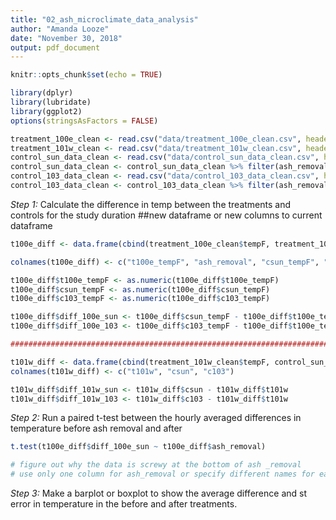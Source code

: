 ```yaml
---
title: "02_ash_microclimate_data_analysis"
author: "Amanda Looze"
date: "November 30, 2018"
output: pdf_document
---
```


```r
knitr::opts_chunk$set(echo = TRUE)
```

```r
library(dplyr)
library(lubridate)
library(ggplot2)
options(stringsAsFactors = FALSE)

treatment_100e_clean <- read.csv("data/treatment_100e_clean.csv", header = T)
treatment_101w_clean <- read.csv("data/treatment_101w_clean.csv", header = T)
control_sun_data_clean <- read.csv("data/control_sun_data_clean.csv", header = T)
control_sun_data_clean <- control_sun_data_clean %>% filter(ash_removal != "during_removal")
control_103_data_clean <- read.csv("data/control_103_data_clean.csv", header = T)
control_103_data_clean <- control_103_data_clean %>% filter(ash_removal != "during_removal")
```
*Step 1:* Calculate the difference in temp between the treatments and controls for the study duration 
##new dataframe or new columns to current dataframe
```r
t100e_diff <- data.frame(cbind(treatment_100e_clean$tempF, treatment_100e_clean$ash_removal, control_sun_data_clean$tempF, control_sun_data_clean$ash_removal, control_103_data_clean$tempF, control_103_data_clean$ash_removal))

colnames(t100e_diff) <- c("t100e_tempF", "ash_removal", "csun_tempF", "ash_removal", "c103_tempF", "ash_removal")

t100e_diff$t100e_tempF <- as.numeric(t100e_diff$t100e_tempF)
t100e_diff$csun_tempF <- as.numeric(t100e_diff$csun_tempF)
t100e_diff$c103_tempF <- as.numeric(t100e_diff$c103_tempF)

t100e_diff$diff_100e_sun <- t100e_diff$csun_tempF - t100e_diff$t100e_tempF
t100e_diff$diff_100e_103 <- t100e_diff$c103_tempF - t100e_diff$t100e_tempF

##############################################################################

t101w_diff <- data.frame(cbind(treatment_101w_clean$tempF, control_sun_data_clean$tempF, control_103_data_clean$tempF))
colnames(t101w_diff) <- c("t101w", "csun", "c103")

t101w_diff$diff_101w_sun <- t101w_diff$csun - t101w_diff$t101w
t101w_diff$diff_101w_103 <- t101w_diff$c103 - t101w_diff$t101w
```

*Step 2:* Run a paired t-test between the hourly averaged differences in temperature before ash removal and after 
```r
t.test(t100e_diff$diff_100e_sun ~ t100e_diff$ash_removal)

# figure out why the data is screwy at the bottom of ash _removal
# use only one column for ash_removal or specify different names for each one
```

*Step 3:* Make a barplot or boxplot to show the average difference and st error in temperature in the before and after treatments. 
```r

```

